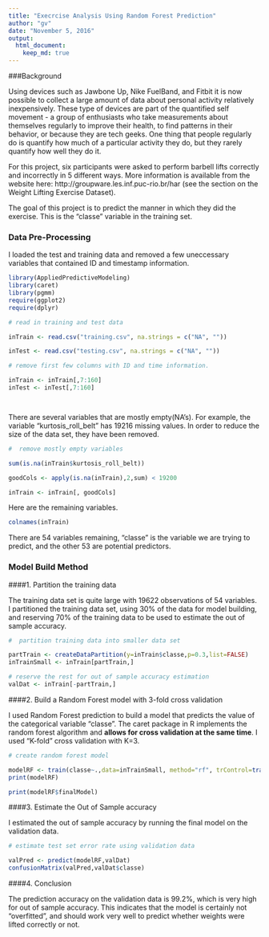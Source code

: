 ```yaml
---
title: "Execrcise Analysis Using Random Forest Prediction"
author: "gv"
date: "November 5, 2016"
output: 
  html_document:
    keep_md: true
---
```



###Background

Using devices such as Jawbone Up, Nike FuelBand, and Fitbit it is now possible to collect a large amount of data about personal activity relatively inexpensively. These type of devices are part of the quantified self movement - a group of enthusiasts who take measurements about themselves regularly to improve their health, to find patterns in their behavior, or because they are tech geeks. One thing that people regularly do is quantify how much of a particular activity they do, but they rarely quantify how well they do it. 

For this project, six participants were asked to perform barbell lifts correctly and incorrectly in 5 different ways. More information is available from the website here: http://groupware.les.inf.puc-rio.br/har (see the section on the Weight Lifting Exercise Dataset).

The goal of this project is to predict the manner in which they did the exercise. This is the "classe" variable in the training set. 



###  Data Pre-Processing

I loaded the test and training data and removed a few uneccessary variables that contained ID and timestamp information.


```r

library(AppliedPredictiveModeling)
library(caret)
library(pgmm)
require(ggplot2)
require(dplyr)

# read in training and test data

inTrain <- read.csv("training.csv", na.strings = c("NA", ""))

inTest <- read.csv("testing.csv", na.strings = c("NA", ""))

# remove first few columns with ID and time information.

inTrain <- inTrain[,7:160]
inTest <- inTest[,7:160]




```


There are several variables that are mostly empty(NA's). For example, the variable "kurtosis_roll_belt" has 19216 missing values. In order to reduce the size of the data set, they have been removed. 

```r

#  remove mostly empty variables

sum(is.na(inTrain$kurtosis_roll_belt))

goodCols <- apply(is.na(inTrain),2,sum) < 19200

inTrain <- inTrain[, goodCols]

```


Here are the remaining variables.

```r

colnames(inTrain)
```

There are 54 variables remaining, "classe" is the variable we are trying to predict, and the other 53 are potential predictors.

### Model Build Method

####1. Partition the training data

The training data set is quite large with 19622 observations of 54 variables.  I partitioned the training data set, using 30% of the data for model building, and reserving 70% of the training data to be used to estimate the out of sample accuracy.

```r

#  partition training data into smaller data set

partTrain <- createDataPartition(y=inTrain$classe,p=0.3,list=FALSE)
inTrainSmall <- inTrain[partTrain,] 

# reserve the rest for out of sample accuracy estimation
valDat <- inTrain[-partTrain,]

```


####2. Build a Random Forest model with 3-fold cross validation

I used Random Forest prediction to build a model that predicts the value of the categorical variable "classe".  The caret package in R implements the random forest algorithm and **allows for cross validation at the same time**.  I used "K-fold" cross validation with K=3.

```r
# create random forest model

modelRF <- train(classe~.,data=inTrainSmall, method="rf", trControl=trainControl(method="cv",number=3), prox=TRUE,allowParallel=TRUE)
print(modelRF)

print(modelRF$finalModel)

```


####3. Estimate the Out of Sample accuracy

I estimated the out of sample accuracy by running the final model on the validation data.

```r
# estimate test set error rate using validation data

valPred <- predict(modelRF,valDat)
confusionMatrix(valPred,valDat$classe)
```



####4. Conclusion

The prediction accuracy on the validation data is 99.2%, which is very high for out of sample accuracy. This indicates that the model is certainly not "overfitted", and should work very well to predict whether weights were lifted correctly or not.


